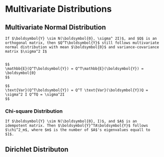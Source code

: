 # Multivariate Distributions 




## Multivariate Normal Distribution 





```corollary
If $\boldsymbol{Y} \sim N(\boldsymbol{0}, \sigma^ 2I)$, and $Q$ is an orthogonal matrix, then $Q^T\boldsymbol{Y}$ still follows multivariate normal distribution with mean $\boldsymbol{0}$ and variance-covariance matrix $\sigma^2 I$


$$
\mathbb{E}(Q^T\boldsymbol{Y}) = Q^T\mathbb{E}(\boldsymbol{Y}) = \boldsymbol{0}
$$

$$
\text{Var}(Q^T\boldsymbol{Y}) = Q^T \text{Var}(\boldsymbol{Y})Q = \sigma^2 I Q^TQ = \sigma^2I
$$
```


### Chi-square Distribution 

```corollary
If $\boldsymbol{Y} \sim N(\boldsymbol{0}, I)$, and $A$ is an idempotent matrix. Then $\boldsymbol{Y}^TA\boldsymbol{Y}$ follows $\chi^2_m$, where $m$ is the number of $A$'s eigenvalues equall to $1$. 
```


::: {.pr}


:::

## Dirichlet Distributon 


